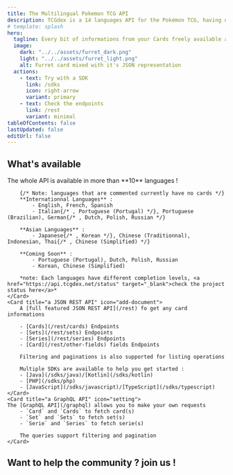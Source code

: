 ```yaml
---
title: The Multilingual Pokemon TCG API
description: TCGdex is a 14 languages API for the Pokémon TCG, having detailed data on cards, sets and others, and an easy access with a JSON/GraphQL APIs and multiple SDKs.
# template: splash
hero:
  tagline: Every bit of informations from your Cards freely available and open source !
  image:
    dark: "../../assets/furret_dark.png"
    light: "../../assets/furret_light.png"
    alt: Furret card mixed with it's JSON representation
  actions:
    - text: Try with a SDK
      link: /sdks
      icon: right-arrow
      variant: primary
    - text: Check the endpoints
      link: /rest
      variant: minimal
tableOfContents: false
lastUpdated: false
editUrl: false
---
```



## What's available

<CardGrid stagger>
	<Card title="10 languages and counting" icon="heart">
		The whole API is available in more than **10** languages !

		{/* Note: languages that are commented currently have no cards */}
		**Internationnal Languages** :
			- English, French, Spanish
			- Italian{/* , Portuguese (Portugal) */}, Portuguese (Brazilian), German{/* , Dutch, Polish, Russian */}

		**Asian Languages** :
			- Japanese{/* , Korean */}, Chinese (Traditionnal), Indonesian, Thai{/* , Chinese (Simplified) */}

		**Coming Soon** :
			- Portuguese (Portugal), Dutch, Polish, Russian
			- Korean, Chinese (Simplified)

		*note: Each languages have different completion levels, <a href="https://api.tcgdex.net/status" target="_blank">check the project status here</a>*
	</Card>
	<Card title="a JSON REST API" icon="add-document">
		A [full featured JSON REST API](/rest) fo get any card informations

		- [Cards](/rest/cards) Endpoints
		- [Sets](/rest/sets) Endpoints
		- [Series](/rest/series) Endpoints
		- [Card](/rest/other-fields) fields Endpoints

		Filtering and paginations is also supported for listing operations

		Multiple SDKs are available to help you get started :
		- [Java](/sdks/java)/[Kotlin](/sdks/kotlin)
		- [PHP](/sdks/php)
		- [JavaScript](/sdks/javascript)/[TypeScript](/sdks/typescript)
	</Card>
	<Card title="a GraphQL API" icon="setting">
	The [GraphQL API](/graphql) allows you to make your own requests
		- `Card` and `Cards` to fetch card(s)
		- `Set` and `Sets` to fetch set(s)
		- `Serie` and `Series` to fetch serie(s)

		The queries support filtering and pagination
	</Card>
</CardGrid>

## Want to help the community ? join us !

<CardGrid>
	<LinkCard target="_blank" href="https://discord.gg/NehYTAhsZE" title="Join our Discord" description="Discord is our main way of communication between the community members" />
	<LinkCard target="_blank" href="https://github.com/tcgdex/cards-database" title="Star the repository !" description="Help our repository go to the moon by staring it on Github" />
	<LinkCard target="_blank" href="https://github.com/tcgdex/cards-database" title="Contribute" description="Contributing will help you cand other community members" />
	<LinkCard target="_blank" href="https://github.com/sponsors/tcgdex" title="Sponsor the project" description="The API is costly to run, plus you get some payback on your investment :D" />
</CardGrid>
